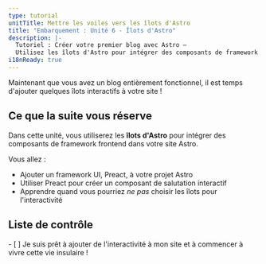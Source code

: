 ```yaml
---
type: tutorial
unitTitle: Mettre les voiles vers les îlots d'Astro
title: "Embarquement : Unité 6 - Îlots d'Astro"
description: |-
  Tutoriel : Créer votre premier blog avec Astro —
  Utilisez les îlots d'Astro pour intégrer des composants de framework frontend dans votre site Astro
i18nReady: true
---
```



Maintenant que vous avez un blog entièrement fonctionnel, il est temps d'ajouter quelques îlots interactifs à votre site !

## Ce que la suite vous réserve

Dans cette unité, vous utiliserez les **îlots d'Astro** pour intégrer des composants de framework frontend dans votre site Astro.

Vous allez :
- Ajouter un framework UI, Preact, à votre projet Astro
- Utiliser Preact pour créer un composant de salutation interactif
- Apprendre quand vous pourriez _ne pas_ choisir les îlots pour l'interactivité


<Box icon="check-list">

## Liste de contrôle

<Checklist>
- [ ] Je suis prêt à ajouter de l'interactivité à mon site et à commencer à vivre cette vie insulaire !
</Checklist>
</Box>
